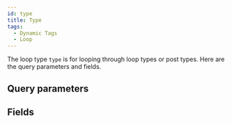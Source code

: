 ```yaml
---
id: type
title: Type
tags:
  - Dynamic Tags
  - Loop
---
```



The loop type `type` is for looping through loop types or post types. Here are the query parameters and fields.

## Query parameters

<QueryArgsList args={loopType.query_args} />

## Fields

<FieldsList fields={loopType.fields} />
